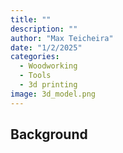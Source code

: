 ```yaml
---
title: ""
description: ""
author: "Max Teicheira"
date: "1/2/2025"
categories:
  - Woodworking
  - Tools
  - 3d printing
image: 3d_model.png
---
```


## Background
